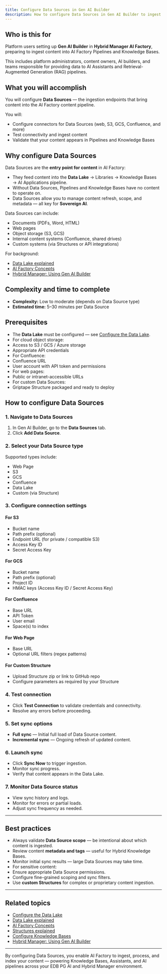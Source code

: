```yaml
---
title: Configure Data Sources in Gen AI Builder
description: How to configure Data Sources in Gen AI Builder to ingest content for AI Factory Pipelines and Knowledge Bases.
---
```


## Who is this for

Platform users setting up **Gen AI Builder** in **Hybrid Manager AI Factory**, preparing to ingest content into AI Factory Pipelines and Knowledge Bases.

This includes platform administrators, content owners, AI builders, and teams responsible for providing data to AI Assistants and Retrieval-Augmented Generation (RAG) pipelines.

## What you will accomplish

You will configure **Data Sources** — the ingestion endpoints that bring content into the AI Factory content pipeline.

You will:

- Configure connectors for Data Sources (web, S3, GCS, Confluence, and more)
- Test connectivity and ingest content
- Validate that your content appears in Pipelines and Knowledge Bases

## Why configure Data Sources

Data Sources are the **entry point for content** in AI Factory:

- They feed content into the **Data Lake** → Libraries → Knowledge Bases → AI Applications pipeline.
- Without Data Sources, Pipelines and Knowledge Bases have no content to operate on.
- Data Sources allow you to manage content refresh, scope, and metadata — all key for **Sovereign AI**.

Data Sources can include:

- Documents (PDFs, Word, HTML)
- Web pages
- Object storage (S3, GCS)
- Internal content systems (Confluence, shared drives)
- Custom systems (via Structures or API integrations)

For background:

- [Data Lake explained](/edb-postgres-ai/ai-factory/learn/explained/data-lake-explained)
- [AI Factory Concepts](/edb-postgres-ai/ai-factory/learn/explained/ai-factory-concepts)
- [Hybrid Manager: Using Gen AI Builder](/edb-postgres-ai/hybrid-manager/ai-factory/gen-ai/builder)

## Complexity and time to complete

- **Complexity:** Low to moderate (depends on Data Source type)
- **Estimated time:** 5–30 minutes per Data Source

## Prerequisites

- The **Data Lake** must be configured — see [Configure the Data Lake](configure-datalake).
- For cloud object storage:
- Access to S3 / GCS / Azure storage
- Appropriate API credentials
- For Confluence:
- Confluence URL
- User account with API token and permissions
- For web pages:
- Public or intranet-accessible URLs
- For custom Data Sources:
- Griptape Structure packaged and ready to deploy

## How to configure Data Sources

### 1. Navigate to Data Sources

1. In Gen AI Builder, go to the **Data Sources** tab.
2. Click **Add Data Source**.

### 2. Select your Data Source type

Supported types include:

- Web Page
- S3
- GCS
- Confluence
- Data Lake
- Custom (via Structure)

### 3. Configure connection settings

#### For S3

- Bucket name
- Path prefix (optional)
- Endpoint URL (for private / compatible S3)
- Access Key ID
- Secret Access Key

#### For GCS

- Bucket name
- Path prefix (optional)
- Project ID
- HMAC keys (Access Key ID / Secret Access Key)

#### For Confluence

- Base URL
- API Token
- User email
- Space(s) to index

#### For Web Page

- Base URL
- Optional URL filters (regex patterns)

#### For Custom Structure

- Upload Structure zip or link to GitHub repo
- Configure parameters as required by your Structure

### 4. Test connection

- Click **Test Connection** to validate credentials and connectivity.
- Resolve any errors before proceeding.

### 5. Set sync options

- **Full sync** — Initial full load of Data Source content.
- **Incremental sync** — Ongoing refresh of updated content.

### 6. Launch sync

- Click **Sync Now** to trigger ingestion.
- Monitor sync progress.
- Verify that content appears in the Data Lake.

### 7. Monitor Data Source status

- View sync history and logs.
- Monitor for errors or partial loads.
- Adjust sync frequency as needed.

---

## Best practices

- Always validate **Data Source scope** — be intentional about which content is ingested.
- Review content **metadata and tags** — useful for Hybrid Knowledge Bases.
- Monitor initial sync results — large Data Sources may take time.
- For sensitive content:
- Ensure appropriate Data Source permissions.
- Configure fine-grained scoping and sync filters.
- Use **custom Structures** for complex or proprietary content ingestion.

---

## Related topics

- [Configure the Data Lake](configure-datalake)
- [Data Lake explained](/edb-postgres-ai/ai-factory/learn/explained/data-lake-explained)
- [AI Factory Concepts](/edb-postgres-ai/ai-factory/learn/explained/ai-factory-concepts)
- [Structures explained](/edb-postgres-ai/ai-factory/learn/explained/structures-explained)
- [Configure Knowledge Bases](../../../builder/libraries/knowledge-bases)
- [Hybrid Manager: Using Gen AI Builder](/edb-postgres-ai/hybrid-manager/ai-factory/gen-ai/builder)

---

By configuring Data Sources, you enable AI Factory to ingest, process, and index your content — powering Knowledge Bases, Assistants, and AI pipelines across your EDB PG AI and Hybrid Manager environment.

